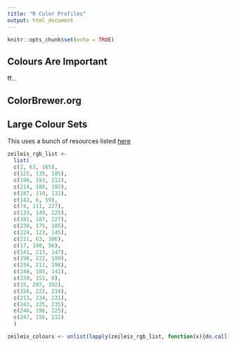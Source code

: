 ```yaml
---
title: "R Color Profiles"
output: html_document
---
```


```r
knitr::opts_chunk$set(echo = TRUE)
```

## Colours Are Important

ff...

## ColorBrewer.org


## Large Colour Sets

This uses a bunch of resources listed [here](http://graphicdesign.stackexchange.com/a/3815/71312)



```r
zeileis_rgb_list <-
  list(
  c(2, 63, 165),
  c(125, 135, 185),
  c(190, 193, 212),
  c(214, 188, 192),
  c(187, 119, 132),
  c(142, 6, 59),
  c(74, 111, 227),
  c(133, 149, 225),
  c(181, 187, 227),
  c(230, 175, 185),
  c(224, 123, 145),
  c(211, 63, 106),
  c(17, 198, 56),
  c(141, 213, 147),
  c(198, 222, 199),
  c(234, 211, 198),
  c(240, 185, 141),
  c(239, 151, 8),
  c(15, 207, 192),
  c(156, 222, 214),
  c(213, 234, 231),
  c(243, 225, 235),
  c(246, 196, 225),
  c(247, 156, 212)
  )

zeileis_colours <- unlist(lapply(zeileis_rgb_list, function(x){do.call(rgb, as.list(x/255))}))
```

